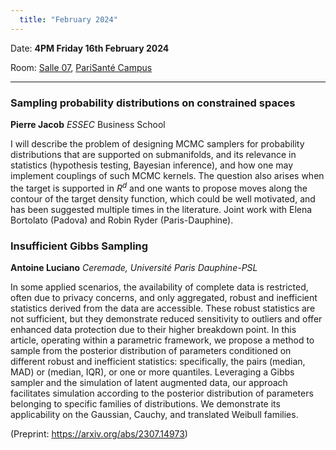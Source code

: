 ```yaml
---
  title: "February 2024"
---
```


Date: **4PM Friday 16th February 2024**

Room: [Salle 07](../psc_rooms.qmd), [PariSanté Campus](https://maps.app.goo.gl/cpFoxoZgbT6HCV6x9)

------------------------------------------------------------------------

### Sampling probability distributions on constrained spaces

**Pierre Jacob** *ESSEC* Business School

I will describe the problem of designing MCMC samplers for probability distributions that are supported on submanifolds, and its relevance in statistics (hypothesis testing, Bayesian inference), and how one may implement couplings of such MCMC kernels. The question also arises when the target is supported in $R^d$ and one wants to propose moves along the contour of the target density function, which could be well motivated, and has been suggested multiple times in the literature. Joint work with Elena Bortolato (Padova) and Robin Ryder (Paris-Dauphine).

### Insufficient Gibbs Sampling

**Antoine Luciano** *Ceremade, Université Paris Dauphine-PSL*

In some applied scenarios, the availability of complete data is restricted, often due to privacy concerns, and only aggregated, robust and inefficient statistics derived from the data are accessible. These robust statistics are not sufficient, but they demonstrate reduced sensitivity to outliers and offer enhanced data protection due to their higher breakdown point. In this article, operating within a parametric framework, we propose a method to sample from the posterior distribution of parameters conditioned on different robust and inefficient statistics: specifically, the pairs (median, MAD) or (median, IQR), or one or more quantiles. Leveraging a Gibbs sampler and the simulation of latent augmented data, our approach facilitates simulation according to the posterior distribution of parameters belonging to specific families of distributions. We demonstrate its applicability on the Gaussian, Cauchy, and translated Weibull families. 

(Preprint: <https://arxiv.org/abs/2307.14973>)
